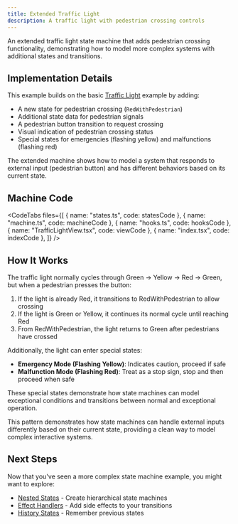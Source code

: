 ```yaml
---
title: Extended Traffic Light
description: A traffic light with pedestrian crossing controls
---
```



An extended traffic light state machine that adds pedestrian crossing functionality, demonstrating how to model more complex systems with additional states and transitions.

<div className="not-content">
  <ExtendedTrafficLightExample client:only="react" />
</div>

## Implementation Details

This example builds on the basic [Traffic Light](/examples/traffic-light) example by adding:

- A new state for pedestrian crossing (`RedWithPedestrian`)
- Additional state data for pedestrian signals
- A pedestrian button transition to request crossing
- Visual indication of pedestrian crossing status
- Special states for emergencies (flashing yellow) and malfunctions (flashing red)

The extended machine shows how to model a system that responds to external input (pedestrian button) and has different behaviors based on its current state.

## Machine Code

<CodeTabs
  files={[
    { name: "states.ts", code: statesCode },
    { name: "machine.ts", code: machineCode },
    { name: "hooks.ts", code: hooksCode },
    { name: "TrafficLightView.tsx", code: viewCode },
    { name: "index.tsx", code: indexCode },
  ]}
/>

## How It Works

The traffic light normally cycles through Green → Yellow → Red → Green, but when a pedestrian presses the button:

1. If the light is already Red, it transitions to RedWithPedestrian to allow crossing
2. If the light is Green or Yellow, it continues its normal cycle until reaching Red
3. From RedWithPedestrian, the light returns to Green after pedestrians have crossed

Additionally, the light can enter special states:

- **Emergency Mode (Flashing Yellow)**: Indicates caution, proceed if safe
- **Malfunction Mode (Flashing Red)**: Treat as a stop sign, stop and then proceed when safe

These special states demonstrate how state machines can model exceptional conditions and transitions between normal and exceptional operation.

This pattern demonstrates how state machines can handle external inputs differently based on their current state, providing a clean way to model complex interactive systems.

## Next Steps

Now that you've seen a more complex state machine example, you might want to explore:

- [Nested States](/guides/nested-states) - Create hierarchical state machines
- [Effect Handlers](/guides/effects) - Add side effects to your transitions
- [History States](/guides/history) - Remember previous states
